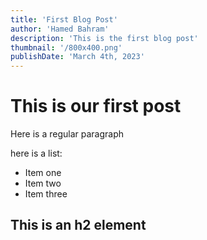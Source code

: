 ```yaml
---
title: 'First Blog Post'
author: 'Hamed Bahram'
description: 'This is the first blog post'
thumbnail: '/800x400.png'
publishDate: 'March 4th, 2023'
---
```


# This is our first post

Here is a regular paragraph

here is a list:

- Item one
- Item two
- Item three

## This is an h2 element

